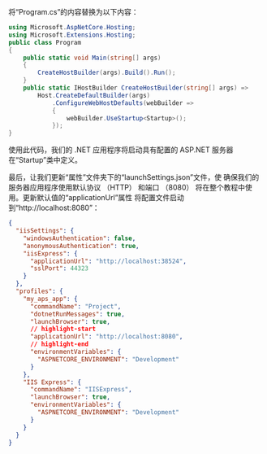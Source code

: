 将“Program.cs”的内容替换为以下内容：

```csharp title="Program.cs"
using Microsoft.AspNetCore.Hosting;
using Microsoft.Extensions.Hosting;
public class Program
{
    public static void Main(string[] args)
    {
        CreateHostBuilder(args).Build().Run();
    }
    public static IHostBuilder CreateHostBuilder(string[] args) =>
        Host.CreateDefaultBuilder(args)
            .ConfigureWebHostDefaults(webBuilder =>
            {
                webBuilder.UseStartup<Startup>();
            });
}
```

使用此代码，我们的 .NET 应用程序将启动具有配置的 ASP.NET 服务器
在“Startup”类中定义。

最后，让我们更新“属性”文件夹下的“launchSettings.json”文件，使
确保我们的服务器应用程序使用默认协议 （HTTP） 和端口 （8080）
将在整个教程中使用。更新默认值的“applicationUrl”属性
将配置文件启动到“http://localhost:8080”：

```json
{
  "iisSettings": {
    "windowsAuthentication": false,
    "anonymousAuthentication": true,
    "iisExpress": {
      "applicationUrl": "http://localhost:38524",
      "sslPort": 44323
    }
  },
  "profiles": {
    "my_aps_app": {
      "commandName": "Project",
      "dotnetRunMessages": true,
      "launchBrowser": true,
      // highlight-start
      "applicationUrl": "http://localhost:8080",
      // highlight-end
      "environmentVariables": {
        "ASPNETCORE_ENVIRONMENT": "Development"
      }
    },
    "IIS Express": {
      "commandName": "IISExpress",
      "launchBrowser": true,
      "environmentVariables": {
        "ASPNETCORE_ENVIRONMENT": "Development"
      }
    }
  }
}
```
